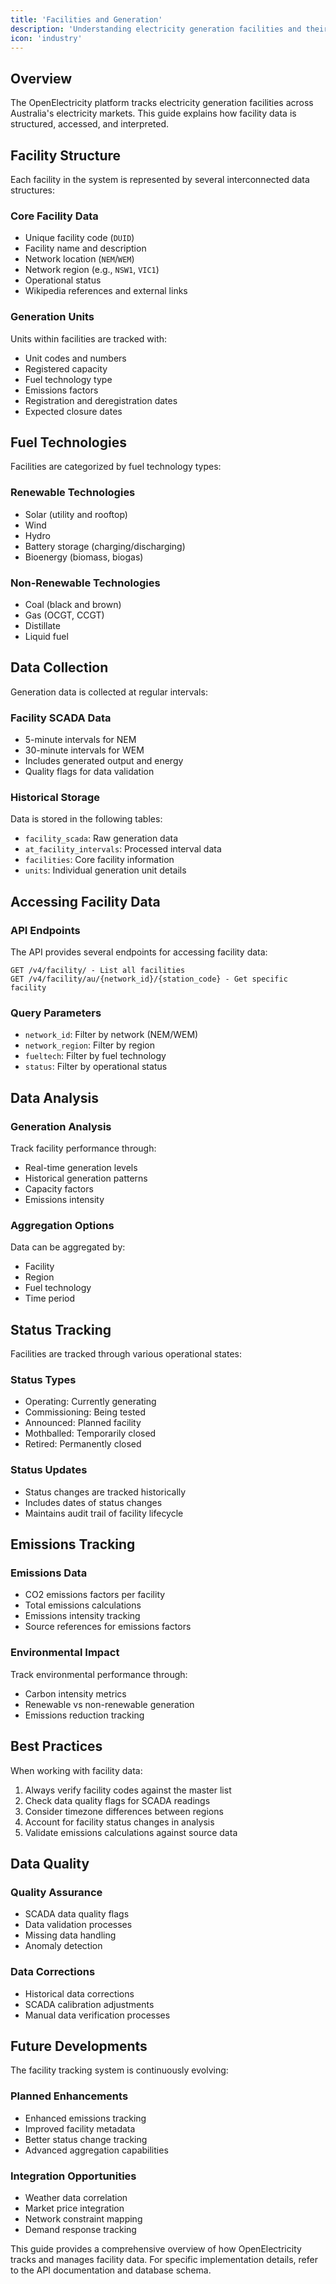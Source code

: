 ```yaml
---
title: 'Facilities and Generation'
description: 'Understanding electricity generation facilities and their data structures'
icon: 'industry'
---
```


## Overview

The OpenElectricity platform tracks electricity generation facilities across Australia's electricity markets. This guide explains how facility data is structured, accessed, and interpreted.

## Facility Structure

Each facility in the system is represented by several interconnected data structures:

### Core Facility Data

- Unique facility code (`DUID`)
- Facility name and description
- Network location (`NEM`/`WEM`)
- Network region (e.g., `NSW1`, `VIC1`)
- Operational status
- Wikipedia references and external links

### Generation Units

Units within facilities are tracked with:
- Unit codes and numbers
- Registered capacity
- Fuel technology type
- Emissions factors
- Registration and deregistration dates
- Expected closure dates

## Fuel Technologies

Facilities are categorized by fuel technology types:

### Renewable Technologies
- Solar (utility and rooftop)
- Wind
- Hydro
- Battery storage (charging/discharging)
- Bioenergy (biomass, biogas)

### Non-Renewable Technologies
- Coal (black and brown)
- Gas (OCGT, CCGT)
- Distillate
- Liquid fuel

## Data Collection

Generation data is collected at regular intervals:

### Facility SCADA Data
- 5-minute intervals for NEM
- 30-minute intervals for WEM
- Includes generated output and energy
- Quality flags for data validation

### Historical Storage
Data is stored in the following tables:
- `facility_scada`: Raw generation data
- `at_facility_intervals`: Processed interval data
- `facilities`: Core facility information
- `units`: Individual generation unit details

## Accessing Facility Data

### API Endpoints
The API provides several endpoints for accessing facility data:

```
GET /v4/facility/ - List all facilities
GET /v4/facility/au/{network_id}/{station_code} - Get specific facility
```

### Query Parameters
- `network_id`: Filter by network (NEM/WEM)
- `network_region`: Filter by region
- `fueltech`: Filter by fuel technology
- `status`: Filter by operational status

## Data Analysis

### Generation Analysis
Track facility performance through:
- Real-time generation levels
- Historical generation patterns
- Capacity factors
- Emissions intensity

### Aggregation Options
Data can be aggregated by:
- Facility
- Region
- Fuel technology
- Time period

## Status Tracking

Facilities are tracked through various operational states:

### Status Types
- Operating: Currently generating
- Commissioning: Being tested
- Announced: Planned facility
- Mothballed: Temporarily closed
- Retired: Permanently closed

### Status Updates
- Status changes are tracked historically
- Includes dates of status changes
- Maintains audit trail of facility lifecycle

## Emissions Tracking

### Emissions Data
- CO2 emissions factors per facility
- Total emissions calculations
- Emissions intensity tracking
- Source references for emissions factors

### Environmental Impact
Track environmental performance through:
- Carbon intensity metrics
- Renewable vs non-renewable generation
- Emissions reduction tracking

## Best Practices

When working with facility data:

1. Always verify facility codes against the master list
2. Check data quality flags for SCADA readings
3. Consider timezone differences between regions
4. Account for facility status changes in analysis
5. Validate emissions calculations against source data

## Data Quality

### Quality Assurance
- SCADA data quality flags
- Data validation processes
- Missing data handling
- Anomaly detection

### Data Corrections
- Historical data corrections
- SCADA calibration adjustments
- Manual data verification processes

## Future Developments

The facility tracking system is continuously evolving:

### Planned Enhancements
- Enhanced emissions tracking
- Improved facility metadata
- Better status change tracking
- Advanced aggregation capabilities

### Integration Opportunities
- Weather data correlation
- Market price integration
- Network constraint mapping
- Demand response tracking

This guide provides a comprehensive overview of how OpenElectricity tracks and manages facility data. For specific implementation details, refer to the API documentation and database schema.
